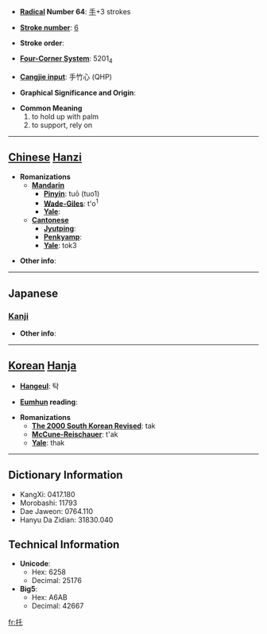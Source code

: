 * '''[[Wiktionary:Chinese radical index| Radical]] Number 64''': [[Wiktionary:Chinese radical index 手|手]]+3 strokes

* '''[[Wiktionary:Chinese total strokes index|Stroke number]]''': [[Wiktionary:Chinese total strokes index 6|6]]

* '''Stroke order''': 

* '''[[Wiktionary:Chinese four corner index|Four-Corner System]]''': 5201<sub>4</sub>

* '''[[Wiktionary:Chinese Cangjie index|Cangjie input]]''': 手竹心 (QHP)

* '''Graphical Significance and Origin''': 

* '''Common Meaning'''
*#to hold up with palm
*# to support, rely on


----

== [[Chinese]] [[Hanzi]] ==

* '''Romanizations'''
** '''[[Mandarin]]'''
*** '''[[Pinyin]]''': tuō (tuo1)
*** '''[[Wade-Giles]]''': t'o<sup>1</sup>
*** '''[[Yale]]''': 
** '''[[Cantonese]]'''
*** '''[[Jyutping]]''':
*** '''[[Penkyamp]]''': 
*** '''[[Yale]]''': tok3

* '''Other info''': 

----

==Japanese==
===[[Kanji]]===
{{kanji|on readings=[[たく]] (taku)|kun readings=[[たのむ]] (tanomu)}}

* '''Other info''':  

----

== [[Korean]] [[Hanja]] ==

* '''[[Hangeul]]''': 탁

* '''[[Eumhun]] reading''': 

* '''Romanizations'''
** '''[[The 2000 South Korean Revised Romanization|The 2000 South Korean Revised]]''': tak
** '''[[McCune-Reischauer]]''': t'ak
** '''[[Yale]]''': thak

----

== Dictionary Information ==

* KangXi: 0417.180
* Morobashi: 11793
* Dae Jaweon: 0764.110
* Hanyu Da Zidian: 31830.040

== Technical Information ==

* '''Unicode''':
** Hex: 6258
** Decimal: 25176
* '''Big5''':
** Hex: A6AB
** Decimal: 42667

[[fr:托]]